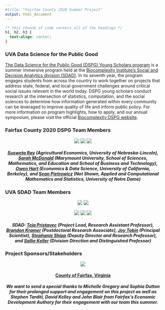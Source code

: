 ```yaml
---
#title: "Fairfax County 2020 Summer Project"
output: html_document
---
```


```css
/* this chunnk of code centers all of the headings */
h1, h2, h3 {
  text-align: center;
}
```

### UVA Data Science for the Public Good 

[The Data Science for the Public Good (DSPG) Young Scholars program](https://biocomplexity.virginia.edu/social-decision-analytics/dspg-program) is a summer immersive program held at the [Biocomplexity Institute’s Social and Decision Analytics division (SDAD)](https://biocomplexity.virginia.edu/social-decision-analytics). In its seventh year, the program engages students from across the country to work together on projects that address state, federal, and local government challenges around critical social issues relevant in the world today. DSPG young scholars conduct research at the intersection of statistics, computation, and the social sciences to determine how information generated within every community can be leveraged to improve quality of life and inform public policy. For more information on program highlights, how to apply, and our annual symposium, please visit the official [Biocomplexity DSPG website]((https://biocomplexity.virginia.edu/social-decision-analytics/dspg-program)).

### Fairfax County 2020 DSPG Team Members 

<center>

![](/susweta.jpeg) ![](/sarah.jpg) ![](/owen.png)

</center>

##### [Susweta Ray](https://github.com/SuswetaRay) (Agricultural Economics, University of Nebraska-Lincoln), [Sarah McDonald](https://github.com/sm9dv) (Marymount University, School of Sciences, Mathematics, and Education and School of Business and Technology), [Owen Hart](https://github.com/hartowen) (Economics & Data Science, University of California, Berkeley), and [Sean Pietrowicz](https://github.com/sp3sd) (Not Shown, Applied and Computational Mathematics and Statistics, University of Notre Dame) {style=text-align:center}
###

### UVA SDAD Team Members 

<center>

![](/teja.jpg) ![](/brandon.jpg)

![](/joy.jpg) ![](/stephanie.jpg) ![](/sallie.jpg) 

</center>

##### SDAD: [Teja Pristavec](https://biocomplexity.virginia.edu/teja-pristavec) (Project Lead, Research Assistant Professor), [Brandon Kramer](https://biocomplexity.virginia.edu/brandon-kramer) (Postdoctoral Research Associate), [Joy Tobin](https://biocomplexity.virginia.edu/joy-tobin) (Principal Scientist), [Stephanie Shipp](https://biocomplexity.virginia.edu/stephanie-shipp) (Deputy Director and Research Professor), and [Sallie Keller](https://biocomplexity.virginia.edu/sallie-keller) (Division Direction and Distinguished Professor) {style=text-align:center}

### Project Sponsors/Stakeholders 

<center>

![](/fairfax.png)   

</center>

#### [County of Fairfax, Virginia](https://www.fairfaxcounty.gov/) {style=text-align:center}

##### We want to send a special thanks to Michelle Gregory and Sophia Dutton for their prolonged support and engagement on this project as well as Stephen Tarditi, David Kelley and John Blair from Fairfax's Economic Development Authory for their engagement with our team this summer. {style=text-align:center}
 